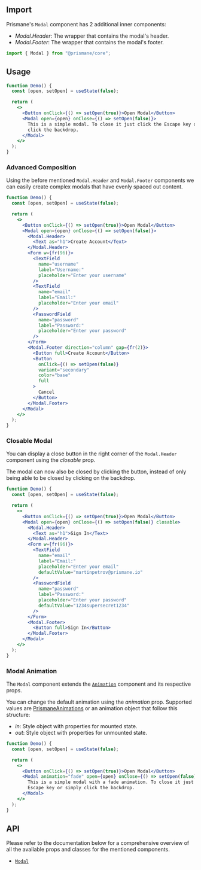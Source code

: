 ## Import

Prismane's `Modal` component has 2 additional inner components:

- _Modal.Header_: The wrapper that contains the modal's header.
- _Modal.Footer_: The wrapper that contains the modal's footer.

```js
import { Modal } from "@prismane/core";
```

## Usage

```jsx preview
function Demo() {
  const [open, setOpen] = useState(false);

  return (
    <>
      <Button onClick={() => setOpen(true)}>Open Modal</Button>
      <Modal open={open} onClose={() => setOpen(false)}>
        This is a simple modal. To close it just click the Escape key or simply
        click the backdrop.
      </Modal>
    </>
  );
}
```

### Advanced Composition

Using the before mentioned `Modal.Header` and `Modal.Footer` components we can easily create complex modals that have evenly spaced out content.

```jsx preview
function Demo() {
  const [open, setOpen] = useState(false);

  return (
    <>
      <Button onClick={() => setOpen(true)}>Open Modal</Button>
      <Modal open={open} onClose={() => setOpen(false)}>
        <Modal.Header>
          <Text as="h1">Create Account</Text>
        </Modal.Header>
        <Form w={fr(96)}>
          <TextField
            name="username"
            label="Username:"
            placeholder="Enter your username"
          />
          <TextField
            name="email"
            label="Email:"
            placeholder="Enter your email"
          />
          <PasswordField
            name="password"
            label="Password:"
            placeholder="Enter your password"
          />
        </Form>
        <Modal.Footer direction="column" gap={fr(2)}>
          <Button full>Create Account</Button>
          <Button
            onClick={() => setOpen(false)}
            variant="secondary"
            color="base"
            full
          >
            Cancel
          </Button>
        </Modal.Footer>
      </Modal>
    </>
  );
}
```

### Closable Modal

You can display a close button in the right corner of the `Modal.Header` component using the _closable_ prop.

The modal can now also be closed by clicking the button, instead of only being able to be closed by clicking on the backdrop.

```jsx preview
function Demo() {
  const [open, setOpen] = useState(false);

  return (
    <>
      <Button onClick={() => setOpen(true)}>Open Modal</Button>
      <Modal open={open} onClose={() => setOpen(false)} closable>
        <Modal.Header>
          <Text as="h1">Sign In</Text>
        </Modal.Header>
        <Form w={fr(96)}>
          <TextField
            name="email"
            label="Email:"
            placeholder="Enter your email"
            defaultValue="martinpetrov@prismane.io"
          />
          <PasswordField
            name="password"
            label="Password:"
            placeholder="Enter your password"
            defaultValue="1234supersecret1234"
          />
        </Form>
        <Modal.Footer>
          <Button full>Sign In</Button>
        </Modal.Footer>
      </Modal>
    </>
  );
}
```

### Modal Animation

The `Modal` component extends the [`Animation`](/docs/components/animation) component and its respective props.

You can change the default animation using the _animation_ prop. Supported values are [PrismaneAnimations](/docs/getting-started/globals#prismaneanimations) or an animation object that follow this structure:

- _in_: Style object with properties for mounted state.
- _out_: Style object with properties for unmounted state.

```jsx preview
function Demo() {
  const [open, setOpen] = useState(false);

  return (
    <>
      <Button onClick={() => setOpen(true)}>Open Modal</Button>
      <Modal animation="fade" open={open} onClose={() => setOpen(false)}>
        This is a simple modal with a fade animation. To close it just click the
        Escape key or simply click the backdrop.
      </Modal>
    </>
  );
}
```

## API

Please refer to the documentation below for a comprehensive overview of all the available props and classes for the mentioned components.

- [`Modal`](/docs/components-api/overlay/modal-api)
